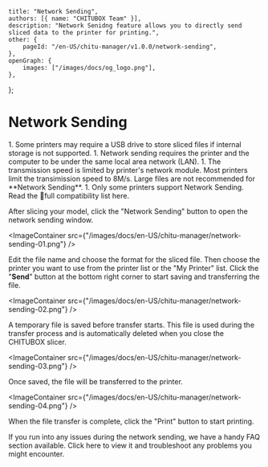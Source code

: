 	title: "Network Sending",
	authors: [{ name: "CHITUBOX Team" }],
	description: "Network Senidng feature allows you to directly send sliced data to the printer for printing.",
	other: {
		pageId: "/en-US/chitu-manager/v1.0.0/network-sending",
	},
	openGraph: {
		images: ["/images/docs/og_logo.png"],
	},
};

# Network Sending

<Admonition type="note">
	1. Some printers may require a USB drive to store sliced files if internal storage is not supported.
	1. Network sending requires the printer and the computer to be under the same local area network (LAN).
	1. The transmission speed is limited by printer's network module. Most printers limit the transimission speed to 8M/s. Large files are not recommended for **Network Sending**. 
	1. Only some printers support Network Sending. Read the <SpanA href="https://wkhvloo2kw.feishu.cn/docx/Q5nbdGSnfo5EbAxgEwKccN0Rnxe">📃full compatibility list</SpanA> here.
</Admonition>

After slicing your model, click the "Network Sending" button to open the network sending window. 

<ImageContainer
	src={"/images/docs/en-US/chitu-manager/network-sending-01.png"}
/>

Edit the file name and choose the format for the sliced file. Then choose the printer you want to use from the printer list or the "My Printer" list. Click the "**Send**" button at the bottom right corner to start saving and transferring the file.

<ImageContainer
	src={"/images/docs/en-US/chitu-manager/network-sending-02.png"}
/>

A temporary file is saved before transfer starts. This file is used during the transfer process and is automatically deleted when you close the CHITUBOX slicer.

<ImageContainer
	src={"/images/docs/en-US/chitu-manager/network-sending-03.png"}
/>

Once saved, the file will be transferred to the printer.

<ImageContainer
	src={"/images/docs/en-US/chitu-manager/network-sending-04.png"}
/>

When the file transfer is complete, click the "Print" button to start printing.

If you run into any issues during the network sending, we have a handy FAQ section available. Click <NextLink href="/en-US/faq/latest/chitu-manager-faq">here</NextLink> to view it and troubleshoot any problems you might encounter.
